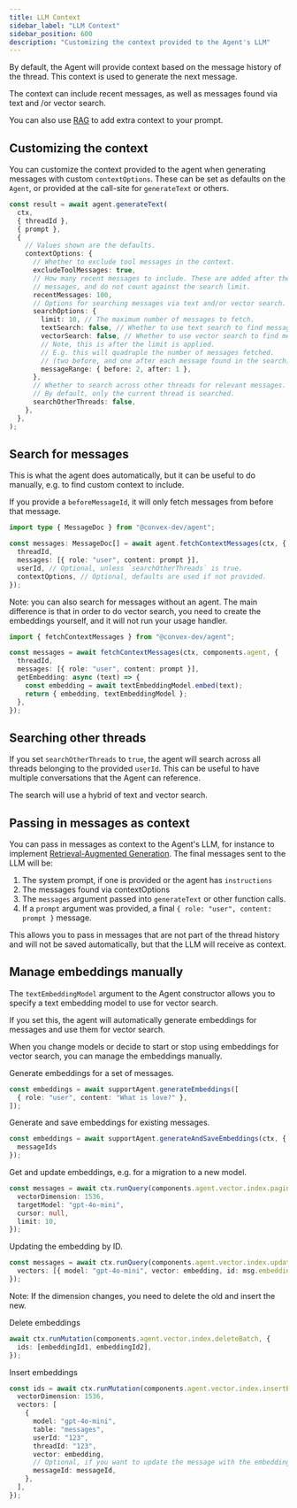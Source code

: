 ```yaml
---
title: LLM Context
sidebar_label: "LLM Context"
sidebar_position: 600
description: "Customizing the context provided to the Agent's LLM"
---
```


By default, the Agent will provide context based on the message history of the
thread. This context is used to generate the next message.

The context can include recent messages, as well as messages found via text and
/or vector search.

You can also use [RAG](./rag.mdx) to add extra context to your prompt.

## Customizing the context

You can customize the context provided to the agent when generating messages
with custom `contextOptions`. These can be set as defaults on the `Agent`, or
provided at the call-site for `generateText` or others.

```ts
const result = await agent.generateText(
  ctx,
  { threadId },
  { prompt },
  {
    // Values shown are the defaults.
    contextOptions: {
      // Whether to exclude tool messages in the context.
      excludeToolMessages: true,
      // How many recent messages to include. These are added after the search
      // messages, and do not count against the search limit.
      recentMessages: 100,
      // Options for searching messages via text and/or vector search.
      searchOptions: {
        limit: 10, // The maximum number of messages to fetch.
        textSearch: false, // Whether to use text search to find messages.
        vectorSearch: false, // Whether to use vector search to find messages.
        // Note, this is after the limit is applied.
        // E.g. this will quadruple the number of messages fetched.
        // (two before, and one after each message found in the search)
        messageRange: { before: 2, after: 1 },
      },
      // Whether to search across other threads for relevant messages.
      // By default, only the current thread is searched.
      searchOtherThreads: false,
    },
  },
);
```

## Search for messages

This is what the agent does automatically, but it can be useful to do manually,
e.g. to find custom context to include.

If you provide a `beforeMessageId`, it will only fetch messages from before that
message.

```ts
import type { MessageDoc } from "@convex-dev/agent";

const messages: MessageDoc[] = await agent.fetchContextMessages(ctx, {
  threadId,
  messages: [{ role: "user", content: prompt }],
  userId, // Optional, unless `searchOtherThreads` is true.
  contextOptions, // Optional, defaults are used if not provided.
});
```

Note: you can also search for messages without an agent. The main difference is
that in order to do vector search, you need to create the embeddings yourself,
and it will not run your usage handler.

```ts
import { fetchContextMessages } from "@convex-dev/agent";

const messages = await fetchContextMessages(ctx, components.agent, {
  threadId,
  messages: [{ role: "user", content: prompt }],
  getEmbedding: async (text) => {
    const embedding = await textEmbeddingModel.embed(text);
    return { embedding, textEmbeddingModel };
  },
});
```

## Searching other threads

If you set `searchOtherThreads` to `true`, the agent will search across all
threads belonging to the provided `userId`. This can be useful to have multiple
conversations that the Agent can reference.

The search will use a hybrid of text and vector search.

## Passing in messages as context

You can pass in messages as context to the Agent's LLM, for instance to
implement [Retrieval-Augmented Generation](./rag.mdx). The final messages sent
to the LLM will be:

1. The system prompt, if one is provided or the agent has `instructions`
2. The messages found via contextOptions
3. The `messages` argument passed into `generateText` or other function calls.
4. If a `prompt` argument was provided, a final
   `{ role: "user", content: prompt }` message.

This allows you to pass in messages that are not part of the thread history and
will not be saved automatically, but that the LLM will receive as context.

## Manage embeddings manually

The `textEmbeddingModel` argument to the Agent constructor allows you to specify
a text embedding model to use for vector search.

If you set this, the agent will automatically generate embeddings for messages
and use them for vector search.

When you change models or decide to start or stop using embeddings for vector
search, you can manage the embeddings manually.

Generate embeddings for a set of messages.

```ts
const embeddings = await supportAgent.generateEmbeddings([
  { role: "user", content: "What is love?" },
]);
```

Generate and save embeddings for existing messages.

```ts
const embeddings = await supportAgent.generateAndSaveEmbeddings(ctx, {
  messageIds
});
```

Get and update embeddings, e.g. for a migration to a new model.

```ts
const messages = await ctx.runQuery(components.agent.vector.index.paginate, {
  vectorDimension: 1536,
  targetModel: "gpt-4o-mini",
  cursor: null,
  limit: 10,
});
```

Updating the embedding by ID.

```ts
const messages = await ctx.runQuery(components.agent.vector.index.updateBatch, {
  vectors: [{ model: "gpt-4o-mini", vector: embedding, id: msg.embeddingId }],
});
```

Note: If the dimension changes, you need to delete the old and insert the new.

Delete embeddings

```ts
await ctx.runMutation(components.agent.vector.index.deleteBatch, {
  ids: [embeddingId1, embeddingId2],
});
```

Insert embeddings

```ts
const ids = await ctx.runMutation(components.agent.vector.index.insertBatch, {
  vectorDimension: 1536,
  vectors: [
    {
      model: "gpt-4o-mini",
      table: "messages",
      userId: "123",
      threadId: "123",
      vector: embedding,
      // Optional, if you want to update the message with the embeddingId
      messageId: messageId,
    },
  ],
});
```
